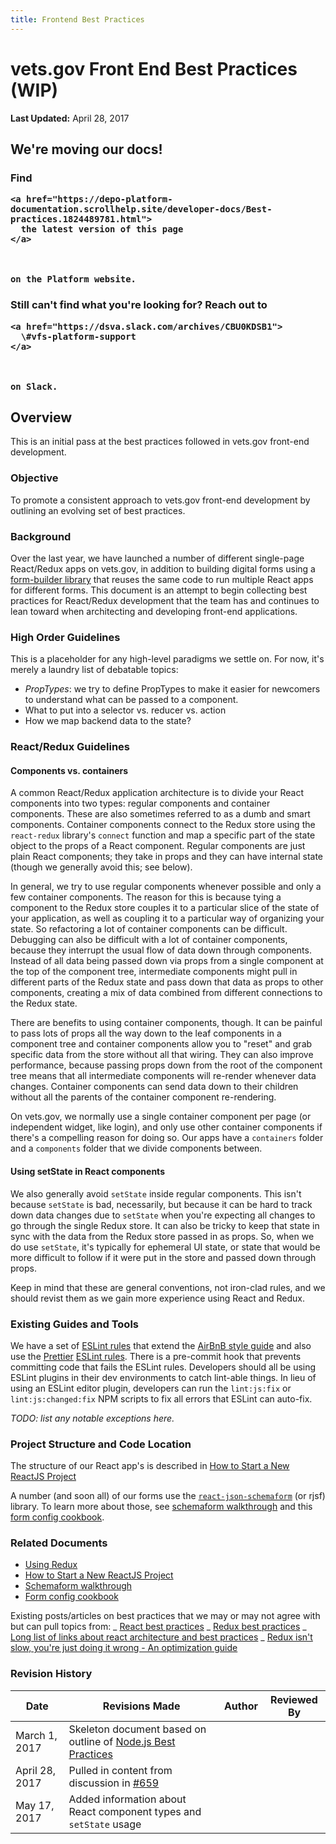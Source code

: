```yaml
---
title: Frontend Best Practices
---
```


# vets.gov Front End Best Practices (WIP)

**Last Updated:** April 28, 2017

<div class="deprecation-message">
  <h2>We're moving our docs!</h2>

  <h3>
    Find 

    <a href="https://depo-platform-documentation.scrollhelp.site/developer-docs/Best-practices.1824489781.html">
      the latest version of this page
    </a>

     

    on the Platform website.
  </h3>

  <h3>
    Still can't find what you're looking for? Reach out to 

    <a href="https://dsva.slack.com/archives/CBU0KDSB1">
      \#vfs-platform-support
    </a>

     

    on Slack.
  </h3>
</div>

## Overview

This is an initial pass at the best practices followed in vets.gov front-end development.

### Objective

To promote a consistent approach to vets.gov front-end development by outlining an evolving set of best practices.

### Background

Over the last year, we have launched a number of different single-page React/Redux apps on vets.gov, in addition to building digital forms using a [form-builder library](https://github.com/mozilla-services/react-jsonschema-form) that reuses the same code to run multiple React apps for different forms. This document is an attempt to begin collecting best practices for React/Redux development that the team has and continues to lean toward when architecting and developing front-end applications.

### High Order Guidelines

This is a placeholder for any high-level paradigms we settle on. For now, it's merely a laundry list of debatable topics:

- *PropTypes*: we try to define PropTypes to make it easier for newcomers to understand what can be passed to a component.
- What to put into a selector vs. reducer vs. action
- How we map backend data to the state?

### React/Redux Guidelines

#### Components vs. containers

A common React/Redux application architecture is to divide your React components into two types: regular components and container components. These are also sometimes referred to as a dumb and smart components. Container components connect to the Redux store using the `react-redux` library's `connect` function and map a specific part of the state object to the props of a React component. Regular components are just plain React components; they take in props and they can have internal state (though we generally avoid this; see below).

In general, we try to use regular components whenever possible and only a few container components. The reason for this is because tying a component to the Redux store couples it to a particular slice of the state of your application, as well as coupling it to a particular way of organizing your state. So refactoring a lot of container components can be difficult. Debugging can also be difficult with a lot of container components, because they interrupt the usual flow of data down through components. Instead of all data being passed down via props from a single component at the top of the component tree, intermediate components might pull in different parts of the Redux state and pass down that data as props to other components, creating a mix of data combined from different connections to the Redux state.

There are benefits to using container components, though. It can be painful to pass lots of props all the way down to the leaf components in a component tree and container components allow you to "reset" and grab specific data from the store without all that wiring. They can also improve performance, because passing props down from the root of the component tree means that all intermediate components will re-render whenever data changes. Container components can send data down to their children without all the parents of the container component re-rendering.

On vets.gov, we normally use a single container component per page (or independent widget, like login), and only use other container components if there's a compelling reason for doing so. Our apps have a `containers` folder and a `components` folder that we divide components between.

#### Using setState in React components

We also generally avoid `setState` inside regular components. This isn't because `setState` is bad, necessarily, but because it can be hard to track down data changes due to `setState` when you're expecting all changes to go through the single Redux store. It can also be tricky to keep that state in sync with the data from the Redux store passed in as props. So, when we do use `setState`, it's typically for ephemeral UI state, or state that would be more difficult to follow if it were put in the store and passed down through props.

Keep in mind that these are general conventions, not iron-clad rules, and we should revist them as we gain more experience using React and Redux.

### Existing Guides and Tools

We have a set of [ESLint rules](https://github.com/department-of-veterans-affairs/vets-website/blob/main/.eslintrc) that extend the [AirBnB style guide](https://github.com/airbnb/javascript) and also use the [Prettier](https://prettier.io) [ESLint rules](https://prettier.io/docs/en/eslint.html). There is a pre-commit hook that prevents committing code that fails the ESLint rules. Developers should all be using ESLint plugins in their dev environments to catch lint-able things. In lieu of using an ESLint editor plugin, developers can run the `lint:js:fix` or `lint:js:changed:fix` NPM scripts to fix all errors that ESLint can auto-fix.

*TODO: list any notable exceptions here.*

### Project Structure and Code Location

The structure of our React app's is described in [How to Start a New ReactJS Project](https://github.com/department-of-veterans-affairs/vets-website/blob/main/docs/StartANewReactApp.md)

A number (and soon all) of our forms use the [`react-json-schemaform`](https://github.com/mozilla-services/react-jsonschema-form) (or rjsf) library. To learn more about those, see [schemaform walkthrough](https://github.com/department-of-veterans-affairs/vets-website/blob/main/docs/schemaform/walkthrough.md) and this [form config cookbook](https://github.com/department-of-veterans-affairs/vets-website/blob/main/docs/schemaform/form-config.md).

### Related Documents

- [Using Redux](/Work%20Practices/Engineering/DocumentedDecisions/Redux.md)
- [How to Start a New ReactJS Project](https://github.com/department-of-veterans-affairs/vets-website/blob/main/docs/StartANewReactApp.md)
- [Schemaform walkthrough](https://github.com/department-of-veterans-affairs/vets-website/blob/main/docs/schemaform/walkthrough.md)
- [Form config cookbook](https://github.com/department-of-veterans-affairs/vets-website/blob/main/docs/schemaform/form-config.md)

Existing posts/articles on best practices that we may or may not agree with but can pull topics from:
\_ [React best practices](https://medium.com/@nesbtesh/react-best-practices-a76fd0fbef21)
\_ [Redux best practices](https://medium.com/lexical-labs-engineering/redux-best-practices-64d59775802e)
\_ [Long list of links about react architecture and best practices](https://github.com/markerikson/react-redux-links/blob/master/react-architecture.md)
\_ [Redux isn't slow, you're just doing it wrong - An optimization guide](https://reactrocket.com/post/react-redux-optimization/)

### Revision History

| Date           | Revisions Made                                                                                                          | Author | Reviewed By |
| -------------- | ----------------------------------------------------------------------------------------------------------------------- | ------ | ----------- |
| March 1, 2017  | Skeleton document based on outline of [Node.js Best Practices](Javascript/Node.js.md)                                   |
| April 28, 2017 | Pulled in content from discussion in [#659](https://github.com/department-of-veterans-affairs/vets.gov-team/issues/659) |
| May 17, 2017   | Added information about React component types and `setState` usage                                                      |
